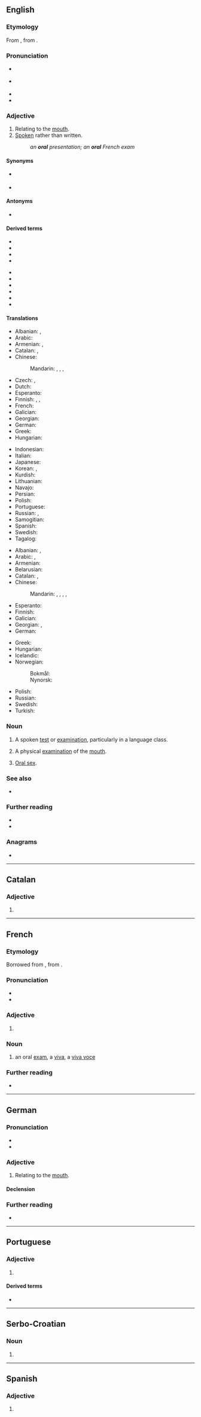 {{also|Oral}}
==English==

===Etymology===
From {{etyl|NL.|en}} {{m|la|oralis||of the mouth}}, from {{etyl|la|en}} {{m|la|os||the mouth}}.

===Pronunciation===
* {{a|UK}} {{IPA|/ˈɔːɹəl/|/ˈɒɹəl/|lang=en}}
* {{a|US}} {{IPA|/ˈɔɹəl/|/ˈɑɹəl/|lang=en}}
* {{rhymes|ɔːɹəl|lang=en}}
* {{homophones|aural|lang=en}}

===Adjective===
{{en-adj|-}}

# Relating to the [[mouth]].
# [[spoken|Spoken]] rather than written.
#: ''an '''oral''' presentation; an '''oral''' French exam''

====Synonyms====
* {{l|en|mouthly}} {{qualifier|rare}}
* {{l|en|spoken}}

====Antonyms====
* {{l|en|written}}

====Derived terms====
{{rel-top|Terms derived from ''oral''}}
* {{l|en|oracy}}
* {{l|en|oral availability}}
* {{l|en|oral gratification}}
* {{l|en|oral history}}
{{rel-mid}}
* {{l|en|oral lore}}
* {{l|en|oral sex}}
* {{l|en|oral stage}}
* {{l|en|oral tradition}}
* {{l|en|oralness}}
* {{l|en|orature}}
{{rel-bottom}}

====Translations====
{{trans-top|relating to the mouth}}
* Albanian: {{t+|sq|gojor}}, {{t|sq|oral}}
* Arabic: {{t|ar|فَمَوِيّ}}
* Armenian: {{t|hy|բերանի}}, {{t+|hy|բերանային}}
* Catalan: {{t+|ca|oral}}, {{t+|ca|bucal}}
* Chinese:
*: Mandarin: {{t+|cmn|口頭|alt=口頭的|sc=Hani}}, {{t+|cmn|口头|alt=口头的|tr=kǒutóu de|sc=Hani}}, {{qualifier|of medicine}} {{t+|cmn|口服|alt=口服的|tr=kǒufú de|sc=Hani}}, {{qualifier|of the oral cavity}} {{t+|cmn|口腔|alt=口腔的|tr=kǒuqiāng de|sc=Hani}}
* Czech: {{t+|cs|ústní}}, {{t+|cs|orální}}
* Dutch: {{t|nl|mondelijk}}
* Esperanto: {{t|eo|buŝa}}
* Finnish: {{t+|fi|suu|alt=suu-}}, {{t|fi|suun}}, {{t|fi|oraalinen}}
* French: {{t+|fr|oral}}
* Galician: {{t+|gl|oral|m|f}}
* Georgian: {{t|ka|ორალური}}
* German: {{t+|de|oral}}
* Greek: {{t+|el|στοματικός}}
* Hungarian: {{t+|hu|orális}}
{{trans-mid}}
* Indonesian: {{t+|id|lisan}}
* Italian: {{t+|it|orale}}
* Japanese: {{t+|ja|口頭|alt=口頭の|tr=こうｔこうの, kōtō-no}}
* Korean: {{t+|ko|구두|alt=구두의|tr=kudu-ui}}, {{t+|ko|구두|alt=입의}}
* Kurdish: {{t+|ku|devkî}}
* Lithuanian: {{t|lt|oralinis}}
* Navajo: {{t|nv|hazééʼdę́ę́ʼ}}
* Persian: {{t+|fa|دهانی|tr=dahâni|sc=fa-Arab}}
* Polish: {{t+|pl|ustny|m}}
* Portuguese: {{t+|pt|oral}}
* Russian: {{t+|ru|ротово́й}}, {{t+|ru|ора́льный}}
* Samogitian: {{t|sgs|oralėnės}}
* Spanish: {{t+|es|oral}}
* Swedish: {{t+|sv|muntlig}}
* Tagalog: {{t|tl|bunganga}}
{{trans-bottom}}

{{trans-top|spoken}}
* Albanian: {{t+|sq|gojor}}, {{t|sq|falur}}
* Arabic: {{t|ar|شَفَهِيّ}}, {{t|ar|شَفَوِيّ}}
* Armenian: {{t+|hy|բանավոր}}
* Belarusian: {{t|be|ву́сны}}
* Catalan: {{t+|ca|oral}}, {{t+|ca|verbal}}
* Chinese:
*: Mandarin: {{t+|cmn|口頭|alt=口頭的|sc=Hani}}, {{t+|cmn|口头|alt=口头的|tr=kǒutóu de|sc=Hani}}, {{t+|cmn|口語|alt=口語的|sc=Hani}}, {{t+|cmn|口语|alt=口语的|tr=kǒuyǔ de|sc=Hani}}, {{t+|cmn|口述|alt=口语的|tr=kǒushù de|sc=Hani}}
* Esperanto: {{t+|eo|parola}}
* Finnish: {{t+|fi|suullinen}}
* Galician: {{t+|gl|oral|m|f}}
* Georgian: {{t|ka|ზეპირი}}, {{t|ka|სიტყვიერი}}
* German: {{t+|de|mündlich}}
{{trans-mid}}
* Greek: {{t+|el|προφορικός}}
* Hungarian: {{t+|hu|szóbeli}}
* Icelandic: {{t+|is|munnlegur}}
* Norwegian:
*: Bokmål: {{t+|nb|muntlig}}
*: Nynorsk: {{t|nn|munnleg}}
* Polish: {{t+|pl|ustny}}
* Russian: {{t+|ru|у́стный}}
* Swedish: {{t+|sv|muntlig}}
* Turkish: {{t+|tr|sözlü}}
{{trans-bottom}}

===Noun===
{{en-noun}}

# {{lb|en|countable}} A spoken [[test]] or [[examination]], particularly in a language class.
# {{lb|en|countable}} A physical [[examination]] of the [[mouth]].
# {{lb|en|uncountable|informal}} [[oral sex|Oral sex]].

===See also===
* {{l|en|aural}}

===Further reading===
* {{R:Webster 1913}}
* {{R:Century 1911}}

===Anagrams===
* {{anagrams|en|Arlo|LoRa|Loar|Lora|Orla}}

----

==Catalan==

===Adjective===
{{ca-adj|mf}}

# {{l|en|oral}}

----

==French==

===Etymology===
Borrowed from {{bor|fr|la|ōrālis}}, from {{m|la|ōs||mouth}}.

===Pronunciation===
* {{fr-IPA}}
* {{homophones|orale|orales|lang=fr}}

===Adjective===
{{fr-adj}}

# {{l|en|oral}}

===Noun===
{{fr-noun|m}}

# an oral [[exam]], a [[viva]], a [[viva voce]]

===Further reading===
* {{R:TLFi}}

----

==German==

===Pronunciation===
* {{audio|De-oral.ogg|Audio|lang=de}}
* {{rhymes|aːl|lang=de}}

===Adjective===
{{de-adj|-}}

# Relating to the [[mouth]].

====Declension====
{{de-decl-adj-notcomp|oral}}

===Further reading===
* {{R:Duden}}

----

==Portuguese==

===Adjective===
{{pt-adj|or|al}}

# {{l|en|oral}}

====Derived terms====
* {{l|pt|oralidade}}

----

==Serbo-Croatian==

===Noun===
{{sh-noun|g=m}}

# {{obsolete spelling of|orao|lang=sh}}

----

==Spanish==

===Adjective===
{{es-adj|pl=orales}}

# {{l|en|oral}}